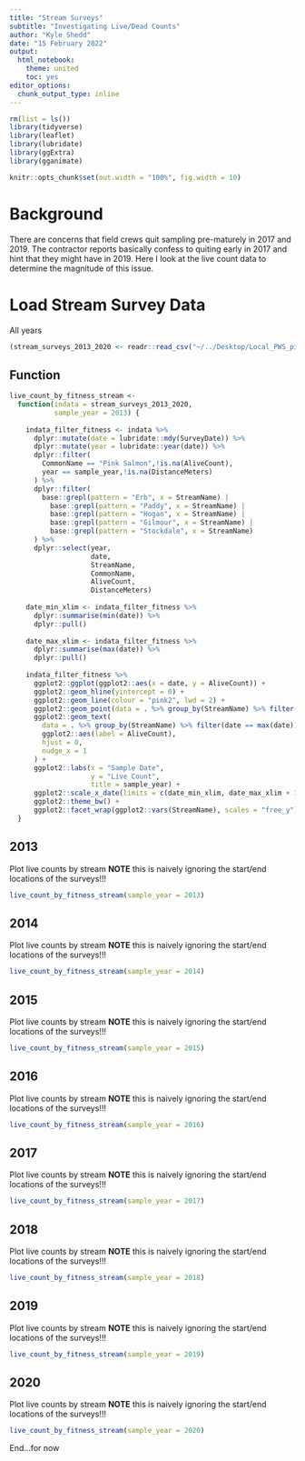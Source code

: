 ```yaml
---
title: "Stream Surveys"
subtitle: "Investigating Live/Dead Counts"
author: "Kyle Shedd"
date: "15 February 2022"
output:
  html_notebook:
    theme: united
    toc: yes
editor_options: 
  chunk_output_type: inline
---
```


```r
rm(list = ls())
library(tidyverse)
library(leaflet)
library(lubridate)
library(ggExtra)
library(gganimate)

knitr::opts_chunk$set(out.width = "100%", fig.width = 10)
```

# Background

There are concerns that field crews quit sampling pre-maturely in 2017 and 2019. The contractor reports basically confess to quiting early in 2017 and hint that they might have in 2019. Here I look at the live count data to determine the magnitude of this issue.

# Load Stream Survey Data

All years
```r
(stream_surveys_2013_2020 <- readr::read_csv("~/../Desktop/Local_PWS_pinks/StreamSpecimens/stream_surveys_2013-2020.csv"))
```

## Function

```r
live_count_by_fitness_stream <-
  function(indata = stream_surveys_2013_2020,
           sample_year = 2013) {
    
    indata_filter_fitness <- indata %>%
      dplyr::mutate(date = lubridate::mdy(SurveyDate)) %>%
      dplyr::mutate(year = lubridate::year(date)) %>%
      dplyr::filter(
        CommonName == "Pink Salmon",!is.na(AliveCount),
        year == sample_year,!is.na(DistanceMeters)
      ) %>%
      dplyr::filter(
        base::grepl(pattern = "Erb", x = StreamName) |
          base::grepl(pattern = "Paddy", x = StreamName) |
          base::grepl(pattern = "Hogan", x = StreamName) |
          base::grepl(pattern = "Gilmour", x = StreamName) |
          base::grepl(pattern = "Stockdale", x = StreamName)
      ) %>%
      dplyr::select(year,
                    date,
                    StreamName,
                    CommonName,
                    AliveCount,
                    DistanceMeters)
    
    date_min_xlim <- indata_filter_fitness %>%
      dplyr::summarise(min(date)) %>%
      dplyr::pull()
    
    date_max_xlim <- indata_filter_fitness %>% 
      dplyr::summarise(max(date)) %>%
      dplyr::pull()
    
    indata_filter_fitness %>%
      ggplot2::ggplot(ggplot2::aes(x = date, y = AliveCount)) +
      ggplot2::geom_hline(yintercept = 0) +
      ggplot2::geom_line(colour = "pink2", lwd = 2) +
      ggplot2::geom_point(data = . %>% group_by(StreamName) %>% filter(date == max(date))) +
      ggplot2::geom_text(
        data = . %>% group_by(StreamName) %>% filter(date == max(date)),
        ggplot2::aes(label = AliveCount),
        hjust = 0,
        nudge_x = 1
      ) +
      ggplot2::labs(x = "Sample Date",
                    y = "Live Count",
                    title = sample_year) +
      ggplot2::scale_x_date(limits = c(date_min_xlim, date_max_xlim + 10)) +
      ggplot2::theme_bw() +
      ggplot2::facet_wrap(ggplot2::vars(StreamName), scales = "free_y")
  }
```

## 2013

Plot live counts by stream
**NOTE** this is naively ignoring the start/end locations of the surveys!!!
```r
live_count_by_fitness_stream(sample_year = 2013)
```

## 2014

Plot live counts by stream
**NOTE** this is naively ignoring the start/end locations of the surveys!!!
```r
live_count_by_fitness_stream(sample_year = 2014)
```

## 2015

Plot live counts by stream
**NOTE** this is naively ignoring the start/end locations of the surveys!!!
```r
live_count_by_fitness_stream(sample_year = 2015)
```

## 2016

Plot live counts by stream
**NOTE** this is naively ignoring the start/end locations of the surveys!!!
```r
live_count_by_fitness_stream(sample_year = 2016)
```

## 2017

Plot live counts by stream
**NOTE** this is naively ignoring the start/end locations of the surveys!!!
```r
live_count_by_fitness_stream(sample_year = 2017)
```

## 2018

Plot live counts by stream
**NOTE** this is naively ignoring the start/end locations of the surveys!!!
```r
live_count_by_fitness_stream(sample_year = 2018)
```

## 2019

Plot live counts by stream
**NOTE** this is naively ignoring the start/end locations of the surveys!!!
```r
live_count_by_fitness_stream(sample_year = 2019)
```

## 2020

Plot live counts by stream
**NOTE** this is naively ignoring the start/end locations of the surveys!!!
```r
live_count_by_fitness_stream(sample_year = 2020)
```

End...for now